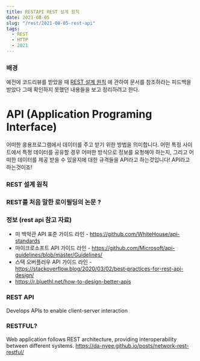 ```yaml
---
title: RESTAPI REST 설계 원칙
date: 2021-08-05
slug: "/rest/2021-08-05-rest-api"
tags:
  - REST
  - HTTP
  - 2021
---
```


### 배경
예전에 코드리뷰를 받았을 때
[REST 설계 원칙](https://github.com/WhiteHouse/api-standards)
에 관하여 문서를 참조하라는 피드백을 받았다
그때 확인하지 못했던 내용들을 보고 정리하려고 한다.


# API (Application Programing Interface)

어떠한 응용프로그램에서 데이터를 주고 받기 위한 방법을 의미합니다.
어떤 특정 사이트에서 특정 데이터를 공유할 경우 어떠한 방식으로 정보를 요청해야 하는지,
그리고 어떠한 데이터를 제공 받을 수 있을지에 대한 규격들을 API라고 하는것입니다! API라고 하는것이죠!

### REST 설계 원칙

### REST를 처음 말한 로이필딩의 논문 ?

### 정보 (rest api 참고 자료)
* 미 백악관 API 표준 가이드 라인 - https://github.com/WhiteHouse/api-standards
* 마이크로소프트 API 가이드 라인 - https://github.com/Microsoft/api-guidelines/blob/master/Guidelines/
* 스택 오버플러우 API 가이드 라인 - https://stackoverflow.blog/2020/03/02/best-practices-for-rest-api-design/
* https://r.bluethl.net/how-to-design-better-apis

### REST API
Develops APIs to enable client-server interaction
###  RESTFUL?
Web application follows REST architecture, providing interoperability between different systems.
https://da-nyee.github.io/posts/network-rest-restful/